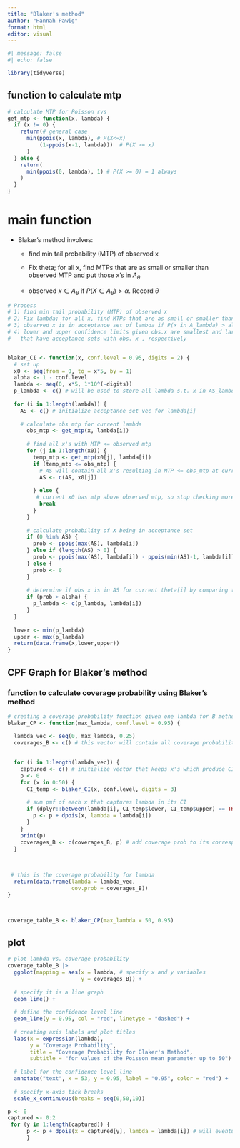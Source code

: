 ```yaml
---
title: "Blaker's method"
author: "Hannah Pawig"
format: html
editor: visual
---
```


```r
#| message: false
#| echo: false

library(tidyverse)
```

## function to calculate mtp

```r
# calculate MTP for Poisson rvs
get_mtp <- function(x, lambda) {
  if (x != 0) {
    return(# general case
      min(ppois(x, lambda), # P(X<=x)
          (1-ppois(x-1, lambda)))  # P(X >= x)
      ) 
  } else {
    return(
      min(ppois(0, lambda), 1) # P(X >= 0) = 1 always
    ) 
  }
}
```

# main function

-   Blaker's method involves:

    -   find min tail probability (MTP) of observed x

    -   Fix theta; for all x, find MTPs that are as small or smaller than observed MTP and put those x's in $A_\theta$

    -   observed $x \in A_\theta$ if $P(X \in A_\theta) > \alpha$. Record $\theta$

```r
# Process
# 1) find min tail probability (MTP) of observed x
# 2) Fix lambda; for all x, find MTPs that are as small or smaller than observed MTP at that lambda. The observed x is always among these
# 3) observed x is in acceptance set of lambda if P(x in A_lambda) > alpha. Record all lambdas
# 4) lower and upper confidence limits given obs.x are smallest and largest lambdas
#   that have acceptance sets with obs. x , respectively


blaker_CI <- function(x, conf.level = 0.95, digits = 2) {
  # set up
  x0 <- seq(from = 0, to = x*5, by = 1)
  alpha <- 1 - conf.level
  lambda <- seq(0, x*5, 1*10^(-digits))
  p_lambda <- c() # will be used to store all lambda s.t. x in AS_lambda (*plausible* lambdas)
  
  for (i in 1:length(lambda)) {
    AS <- c() # initialize acceptance set vec for lambda[i]
    
    # calculate obs mtp for current lambda
      obs_mtp <- get_mtp(x, lambda[i])
      
      # find all x's with MTP <= observed mtp
      for (j in 1:length(x0)) {
        temp_mtp <- get_mtp(x0[j], lambda[i]) 
        if (temp_mtp <= obs_mtp) {
          # AS will contain all x's resulting in MTP <= obs_mtp at current lambda
          AS <- c(AS, x0[j]) 
        
        } else {  
         # current x0 has mtp above observed mtp, so stop checking more x's
          break
        }
      }
    
      # calculate probability of X being in acceptance set
      if (0 %in% AS) {
        prob <- ppois(max(AS), lambda[i])
      } else if (length(AS) > 0) {
        prob <- ppois(max(AS), lambda[i]) - ppois(min(AS)-1, lambda[i])
      } else {
        prob <- 0
      }
      
      # determine if obs x is in AS for current theta[i] by comparing to alpha
      if (prob > alpha) {
        p_lambda <- c(p_lambda, lambda[i])
      }
  }
  
  lower <- min(p_lambda)
  upper <- max(p_lambda)
  return(data.frame(x,lower,upper))
}
```

## CPF Graph for Blaker's method

### function to calculate coverage probability using Blaker's method

```r
# creating a coverage probability function given one lambda for B method
blaker_CP <- function(max_lambda, conf.level = 0.95) {

  lambda_vec <- seq(0, max_lambda, 0.25)
  coverages_B <- c() # this vector will contain all coverage probabilities for each lambda in lambda_vec
  
  
  for (i in 1:length(lambda_vec)) {
    captured <- c() # initialize vector that keeps x's which produce CIs that capture current lambda
    p <- 0
    for (x in 0:50) {
      CI_temp <- blaker_CI(x, conf.level, digits = 3)
    
      # sum pmf of each x that captures lambda in its CI
      if (dplyr::between(lambda[i], CI_temp$lower, CI_temp$upper) == TRUE) {
        p <- p + dpois(x, lambda = lambda[i])
      }
    }
    print(p)
    coverages_B <- c(coverages_B, p) # add coverage prob to its corresponding vector
  }
    

  
 # this is the coverage probability for lambda
  return(data.frame(lambda = lambda_vec, 
                    cov.prob = coverages_B))
}



coverage_table_B <- blaker_CP(max_lambda = 50, 0.95)
```

## plot

```r
# plot lambda vs. coverage probability
coverage_table_B |> 
  ggplot(mapping = aes(x = lambda, # specify x and y variables
                       y = coverages_B)) +
  
  # specify it is a line graph
  geom_line() +
  
  # define the confidence level line
  geom_line(y = 0.95, col = "red", linetype = "dashed") +
  
  # creating axis labels and plot titles
  labs(x = expression(lambda),
       y = "Coverage Probability",
       title = "Coverage Probability for Blaker's Method",
       subtitle = "for values of the Poisson mean parameter up to 50") +
  
  # label for the confidence level line
  annotate("text", x = 53, y = 0.95, label = "0.95", color = "red") +
  
  # specify x-axis tick breaks
  scale_x_continuous(breaks = seq(0,50,10))
```

```r
p <- 0
captured <- 0:2
 for (y in 1:length(captured)) {
      p <- p + dpois(x = captured[y], lambda = lambda[i]) # will eventually sum up to the total cov.prob 
      }
```
